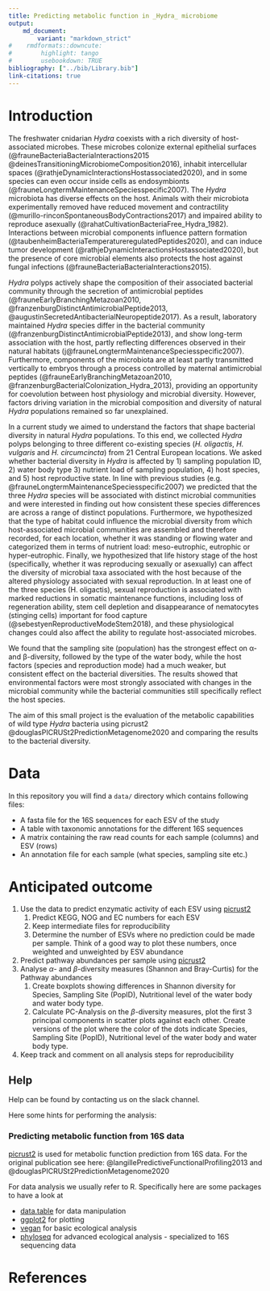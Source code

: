 ```yaml
---
title: Predicting metabolic function in _Hydra_ microbiome
output:
    md_document:
        variant: "markdown_strict"
#    rmdformats::downcute:
#        highlight: tango
#        usebookdown: TRUE
bibliography: ["../bib/Library.bib"]
link-citations: true
---
```


# Introduction

The freshwater cnidarian _Hydra_ coexists with a rich diversity of host-associated microbes. These microbes colonize external epithelial surfaces (@frauneBacteriaBacteriaInteractions2015 @deinesTransitioningMicrobiomeComposition2016), inhabit intercellular spaces (@rathjeDynamicInteractionsHostassociated2020), and in some species can even occur inside cells as endosymbionts (@frauneLongtermMaintenanceSpeciesspecific2007). The _Hydra_ microbiota has diverse effects on the host. Animals with their microbiota experimentally removed have reduced movement and contractility (@murillo-rinconSpontaneousBodyContractions2017) and impaired ability to reproduce asexually (@rahatCultivationBacteriaFree_Hydra_1982). Interactions between microbial components influence pattern formation (@taubenheimBacteriaTemperatureregulatedPeptides2020), and can induce tumor development (@rathjeDynamicInteractionsHostassociated2020), but the presence of core microbial elements also protects the host against fungal infections (@frauneBacteriaBacteriaInteractions2015). 

_Hydra_ polyps actively shape the composition of their associated bacterial community through the secretion of antimicrobial peptides (@frauneEarlyBranchingMetazoan2010, @franzenburgDistinctAntimicrobialPeptide2013, @augustinSecretedAntibacterialNeuropeptide2017). As a result, laboratory maintained _Hydra_ species differ in the bacterial community (@franzenburgDistinctAntimicrobialPeptide2013), and show long-term association with the host, partly reflecting differences observed in their natural habitats (j@frauneLongtermMaintenanceSpeciesspecific2007). Furthermore, components of the microbiota are at least partly transmitted vertically to embryos through a process controlled by maternal antimicrobial peptides (@frauneEarlyBranchingMetazoan2010, @franzenburgBacterialColonization_Hydra_2013), providing an opportunity for coevolution between host physiology and microbial diversity. However, factors driving variation in the microbial composition and diversity of natural _Hydra_ populations remained so far unexplained.

In a current study we aimed to understand the factors that shape bacterial diversity in natural _Hydra_ populations. To this end, we collected _Hydra_ polyps belonging to three different co-existing species (_H. oligactis_, _H. vulgaris_ and _H. circumcincta_) from 21 Central European locations. We asked whether bacterial diversity in _Hydra_ is affected by 1) sampling population ID, 2) water body type 3) nutrient load of sampling population, 4) host species, and 5) host reproductive state. In line with previous studies (e.g. @frauneLongtermMaintenanceSpeciesspecific2007) we predicted that the three _Hydra_ species will be associated with distinct microbial communities and were interested in finding out how consistent these species differences are across a range of distinct populations. Furthermore, we hypothesized that the type of habitat could influence the microbial diversity from which host-associated microbial communities are assembled and therefore recorded, for each location, whether it was standing or flowing water and categorized them in terms of nutrient load: meso-eutrophic, eutrophic or hyper-eutrophic. Finally, we hypothesized that life history stage of the host (specifically, whether it was reproducing sexually or asexually) can affect the diversity of microbial taxa associated with the host because of the altered physiology associated with sexual reproduction. In at least one of the three species (H. oligactis), sexual reproduction is associated with marked reductions in somatic maintenance functions, including loss of regeneration ability, stem cell depletion and disappearance of nematocytes (stinging cells) important for food capture (@sebestyenReproductiveModeStem2018), and these physiological changes could also affect the ability to regulate host-associated microbes. 

We found that the sampling site (population) has the strongest effect on α-and β-diversity, followed by the type of the water body, while the host factors (species and reproduction mode) had a much weaker, but consistent effect on the bacterial diversities. The results showed that environmental factors were most strongly associated  with changes in the microbial community  while the bacterial communities still specifically reflect the host species.

The aim of this small project is the evaluation of the metabolic capabilities of wild type _Hydra_ bacteria using picrust2 @douglasPICRUSt2PredictionMetagenome2020 and comparing the results to the bacterial diversity.

# Data

In this repository you will find a `data/` directory which contains following files:

+ A fasta file for the 16S sequences for each ESV of the study
+ A table with taxonomic annotations for the different 16S sequences
+ A matrix containing the raw read counts for each sample (columns) and ESV (rows)
+ An annotation file for each sample (what species, sampling site etc.)

# Anticipated outcome

1. Use the data to predict enzymatic activity of each ESV using [picrust2](https://github.com/picrust/picrust2/wiki/)
    1. Predict KEGG, NOG and EC numbers for each ESV
    2. Keep intermediate files for reproducibility
    3. Determine the number of ESVs where no prediction could be made per sample. Think of a good way to plot these numbers, once weighted and unweighted by ESV abundance
2. Predict pathway abundances per sample using [picrust2](https://github.com/picrust/picrust2/wiki/)
3. Analyse $\alpha$- and $\beta$-diversity measures (Shannon and Bray-Curtis) for the Pathway abundances
    1. Create boxplots showing differences in Shannon diversity for Species, Sampling Site (PopID), Nutritional level of the water body and water body type.
    2. Calculate PC-Analysis on the $\beta$-diversity measures, plot the first 3 principal components in scatter plots against each other. Create versions of the plot where the color of the dots indicate Species, Sampling Site (PopID), Nutritional level of the water body and water body type.
4. Keep track and comment on all analysis steps for reproducibility

## Help

Help can be found by contacting us on the slack channel.

Here some hints for performing the analysis:

### Predicting metabolic function from 16S data

[picrust2](https://github.com/picrust/picrust2/wiki) is used for metabolic function prediction from 16S data. For the original publication see here: @langillePredictiveFunctionalProfiling2013 and @douglasPICRUSt2PredictionMetagenome2020

For data analysis we usually refer to R. Specifically here are some packages to have a look at

+ [data.table](https://github.com/cran/data.table) for data manipulation
+ [ggplot2](https://ggplot2.tidyverse.org/) for plotting
+ [vegan](https://peat-clark.github.io/BIO381/veganTutorial.html) for basic ecological analysis
+ [phyloseq](https://joey711.github.io/phyloseq/) for advanced ecological analysis - specialized to 16S sequencing data


# References


